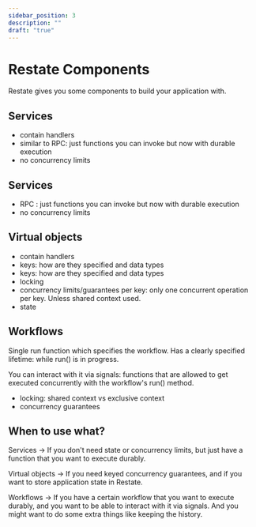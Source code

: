 ```yaml
---
sidebar_position: 3
description: ""
draft: "true"
---
```


# Restate Components

Restate gives you some components to build your application with.

## Services
- contain handlers
- similar to RPC: just functions you can invoke but now with durable execution
- no concurrency limits
## Services
- RPC : just functions you can invoke but now with durable execution
- no concurrency limits

## Virtual objects
- contain handlers
- keys: how are they specified and data types
- keys: how are they specified and data types
- locking
- concurrency limits/guarantees per key: only one concurrent operation per key. Unless shared context used.
- state


## Workflows
Single run function which specifies the workflow.
Has a clearly specified lifetime: while run() is in progress.

You can interact with it via signals: functions that are allowed to get executed concurrently with the workflow's run() method.

- locking: shared context vs exclusive context
- concurrency guarantees


## When to use what?

Services -> If you don't need state or concurrency limits, but just have a function that you want to execute durably.

Virtual objects -> If you need keyed concurrency guarantees, and if you want to store application state in Restate.

Workflows -> If you have a certain workflow that you want to execute durably, and you want to be able to interact with it via signals.
And you might want to do some extra things like keeping the history.

